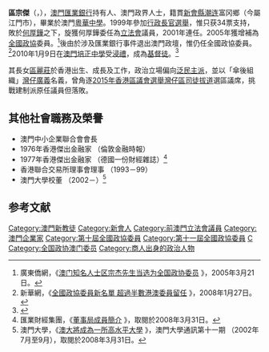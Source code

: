 '''區宗傑'''（{{lang-en|Stanley Au Chong-kit}}，{{bd|1941年|8月25日||}}），[[澳門|澳門]][[匯業銀行|匯業銀行]]持有人、澳門政界人士，籍貫[[新會縣|新會縣]][[潮连|潮连]]富冈鄉（今屬江門市），畢業於澳門[[粵華中學|粵華中學]]。1999年參加[[1999年澳門特別行政區行政長官選舉|行政長官選舉]]，惟只获34票支持，敗於[[何厚鏵|何厚鏵]]之下，旋獲何厚鏵委任為[[澳門特別行政區立法會|立法會]]議員，2001年連任。2005年獲增補為[[全國政協|全國政協]]委員。<ref>廣東僑網，《[http://gocn.southcn.com/gacz/rwjs/200503210011.htm 澳门知名人士区宗杰先生当选为全国政协委员] {{Wayback|url=http://gocn.southcn.com/gacz/rwjs/200503210011.htm |date=20160304210120 }}》，2005年3月21日。</ref>後由於涉及匯業銀行事件退出澳門政壇，惟仍任全國政協委員。<ref>新華網，《[http://news.xinhuanet.com/gangao/2008-01/27/content_7501895.htm 全國政協委員新名單 超過半數港澳委員留任] {{Wayback|url=http://news.xinhuanet.com/gangao/2008-01/27/content_7501895.htm |date=20081002235920 }}》，2008年1月27日。</ref>2010年1月9日在[[澳門培正中學|澳門培正中學]]受[[浸禮|浸禮]]，成為[[基督徒|基督徒]]。<ref name="baptism">{{cite journal|publisher=[[時代月報|時代月報]]
|issue=151
|date=2010年二月
|title=區宗傑的受浸見證
|pages=4
}}</ref>

其長女[[區麗莊_(1976年)|區麗莊]]於香港出生、成長及工作，政治立場偏向[[民主派_(澳門)|泛民主派]]，並以「傘後組織」[[灣仔廣義|灣仔廣義]]名義，曾角逐[[2015年香港區議會選舉|2015年香港區議會選舉]][[灣仔區|灣仔區]][[司徒拔道|司徒拔道]]選區議席，挑戰建制派原任議員但落敗。

==其他社會職務及榮譽==
*澳門中小企業聯合會會長
*1976年香港傑出金融家 （倫敦金融時報）
*1977年香港傑出金融家 （德國一份財經雜誌）<ref>匯業財經集團，《[http://www.delta-asia.com/zh/aboutus_dp.html  董事局成員簡介] {{Wayback|url=http://www.delta-asia.com/zh/aboutus_dp.html |date=20080407192714 }}》，取閱於2008年3月31日。</ref>
*香港聯合交易所理事會理事 （1993－99）
*澳門大學校董 （2002－）<ref>澳門大學，《[http://www.umac.mo/um_news/issue_11/content_02-c.html 澳大將成為一所高水平大學] {{Wayback|url=http://www.umac.mo/um_news/issue_11/content_02-c.html |date=20071017061619 }}》，澳門大學通訊第十一期 （2002年7月至9月），取閱於2008年3月31日。</ref>

==参考文献==
<div class="references-small">
<references />
</div>

{{澳門特別行政區第一屆立法會議員}}
{{澳門特別行政區第二屆立法會議員}}

{{Authority control}}
{{DEFAULTSORT:O}}
[[Category:澳門新教徒|Category:澳門新教徒]]
[[Category:新會人|Category:新會人]]
[[Category:前澳門立法會議員|Category:前澳門立法會議員]]
[[Category:澳門企業家|Category:澳門企業家]]
[[Category:第十屆全國政協委員|Category:第十屆全國政協委員]]
[[Category:第十一屆全國政協委員|Category:第十一屆全國政協委員]]
[[Category:區姓|C]]
[[Category:全国政协澳门委员|Category:全国政协澳门委员]]
[[Category:商人出身的政治人物|Category:商人出身的政治人物]]